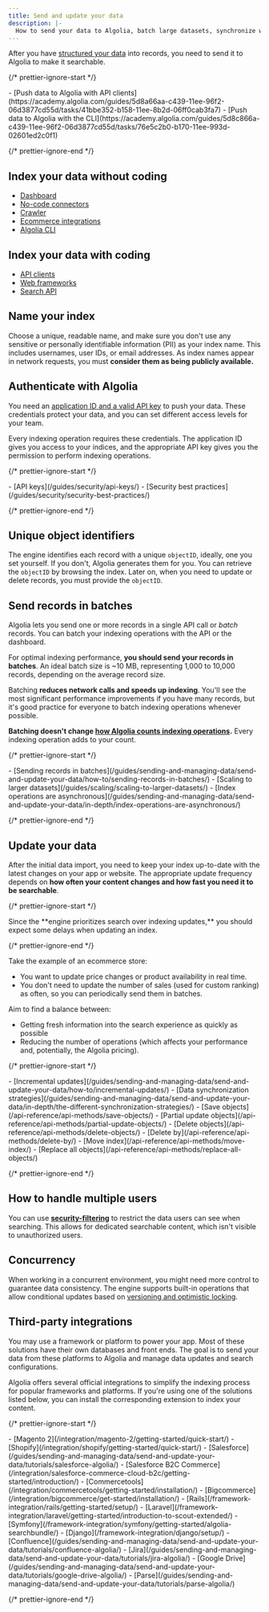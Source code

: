 ```yaml
---
title: Send and update your data
description: |-
  How to send your data to Algolia, batch large datasets, synchronize with incremental updates and atomic reindexing, or handle concurrency.
---
```


After you have [structured your data](/guides/sending-and-managing-data/prepare-your-data/) into records, you need to send it to Algolia to make it searchable.

{/* prettier-ignore-start */}

<Info>
  - [Push data to Algolia with API clients](https://academy.algolia.com/guides/5d8a66aa-c439-11ee-96f2-06d3877cd55d/tasks/41bbe352-b158-11ee-8b2d-06ff0cab3fa7)
  - [Push data to Algolia with the CLI](https://academy.algolia.com/guides/5d8c866a-c439-11ee-96f2-06d3877cd55d/tasks/76e5c2b0-b170-11ee-993d-02601ed2c0f1)
</Info>

{/* prettier-ignore-end */}

## Index your data without coding

- [Dashboard](/guides/sending-and-managing-data/send-and-update-your-data/how-to/importing-from-the-dashboard/)
- [No-code connectors](/guides/sending-and-managing-data/send-and-update-your-data/how-to/importing-with-no-code-connectors/)
- [Crawler](/tools/crawler/getting-started/overview/)
- [Ecommerce integrations](/guides/getting-started/how-algolia-works/in-depth/ecosystem/#ecommerce-integrations)
- [Algolia CLI](/tools/cli/get-started/overview/)

## Index your data with coding

- [API clients](/api-reference/api-methods/save-objects/)
- [Web frameworks](/guides/getting-started/how-algolia-works/in-depth/ecosystem/#framework-integrations)
- [Search API](/rest-api/search/)

## Name your index

Choose a unique, readable name, and make sure you don't use any sensitive or personally identifiable information (PII) as your index name. This includes usernames, user IDs, or email addresses. As index names appear in network requests, you must **consider them as being publicly available.**

## Authenticate with Algolia

You need an [application ID and a valid API key](/guides/sending-and-managing-data/send-and-update-your-data/how-to/importing-with-the-api/#application-id) to push your data. These credentials protect your data, and you can set different access levels for your team.

Every indexing operation requires these credentials. The application ID gives you access to your indices, and the appropriate API key gives you the permission to perform indexing operations.

{/* prettier-ignore-start */}

<Info>
  - [API keys](/guides/security/api-keys/)
  - [Security best practices](/guides/security/security-best-practices/)
</Info>

{/* prettier-ignore-end */}

## Unique object identifiers

The engine identifies each record with a unique `objectID`, ideally, one you set yourself. If you don't, Algolia generates them for you. You can retrieve the `objectID` by browsing the index. Later on, when you need to update or delete records, you must provide the `objectID`.

## Send records in batches

Algolia lets you send one or more records in a single API call or _batch_ records. You can batch your indexing operations with the API or the dashboard.

For optimal indexing performance, **you should send your records in batches**. An ideal batch size is \~10 MB, representing 1,000 to 10,000 records, depending on the average record size.

Batching **reduces network calls and speeds up indexing**. You'll see the most significant performance improvements if you have many records, but it's good practice for everyone to batch indexing operations whenever possible.

**Batching doesn't change [how Algolia counts indexing operations](https://support.algolia.com/hc/en-us/articles/18138875086865).**
Every indexing operation adds to your count.

{/* prettier-ignore-start */}

<Info>
  - [Sending records in batches](/guides/sending-and-managing-data/send-and-update-your-data/how-to/sending-records-in-batches/)
  - [Scaling to larger datasets](/guides/scaling/scaling-to-larger-datasets/)
  - [Index operations are asynchronous](/guides/sending-and-managing-data/send-and-update-your-data/in-depth/index-operations-are-asynchronous/)
</Info>

{/* prettier-ignore-end */}

## Update your data

After the initial data import, you need to keep your index up-to-date with the latest changes on your app or website. The appropriate update frequency depends on **how often your content changes and how fast you need it to be searchable**.

{/* prettier-ignore-start */}

<Note>
  Since the **engine prioritizes search over indexing updates,** you should expect some delays when updating an index.
</Note>

{/* prettier-ignore-end */}

Take the example of an ecommerce store:

- You want to update price changes or product availability in real time.
- You don't need to update the number of sales (used for custom ranking) as often, so you can periodically send them in batches.

Aim to find a balance between:

- Getting fresh information into the search experience as quickly as possible
- Reducing the number of operations (which affects your performance and, potentially, the Algolia pricing).

{/* prettier-ignore-start */}

<Info>
  - [Incremental updates](/guides/sending-and-managing-data/send-and-update-your-data/how-to/incremental-updates/)
  - [Data synchronization strategies](/guides/sending-and-managing-data/send-and-update-your-data/in-depth/the-different-synchronization-strategies/)
  - [Save objects](/api-reference/api-methods/save-objects/)
  - [Partial update objects](/api-reference/api-methods/partial-update-objects/)
  - [Delete objects](/api-reference/api-methods/delete-objects/)
  - [Delete by](/api-reference/api-methods/delete-by/)
  - [Move index](/api-reference/api-methods/move-index/)
  - [Replace all objects](/api-reference/api-methods/replace-all-objects/)
</Info>

{/* prettier-ignore-end */}

## How to handle multiple users

You can use **[security-filtering](/guides/security/api-keys/how-to/user-restricted-access-to-data/)** to restrict the data users can see when searching. This allows for dedicated searchable content, which isn't visible to unauthorized users.

## Concurrency

When working in a concurrent environment, you might need more control to guarantee data consistency. The engine supports built-in operations that allow conditional updates based on [versioning and optimistic locking](/guides/sending-and-managing-data/send-and-update-your-data/in-depth/handling-concurrency-with-versioning/).

## Third-party integrations

You may use a framework or platform to power your app. Most of these solutions have their own databases and front ends. The goal is to send your data from these platforms to Algolia and manage data updates and search configurations.

Algolia offers several official integrations to simplify the indexing process for popular frameworks and platforms. If you're using one of the solutions listed below, you can install the corresponding extension to index your content.

{/* prettier-ignore-start */}

<Info>
  - [Magento 2](/integration/magento-2/getting-started/quick-start/)
  - [Shopify](/integration/shopify/getting-started/quick-start/)
  - [Salesforce](/guides/sending-and-managing-data/send-and-update-your-data/tutorials/salesforce-algolia/)
  - [Salesforce B2C Commerce](/integration/salesforce-commerce-cloud-b2c/getting-started/introduction/)
  - [Commercetools](/integration/commercetools/getting-started/installation/)
  - [Bigcommerce](/integration/bigcommerce/get-started/installation/)
  - [Rails](/framework-integration/rails/getting-started/setup/)
  - [Laravel](/framework-integration/laravel/getting-started/introduction-to-scout-extended/)
  - [Symfony](/framework-integration/symfony/getting-started/algolia-searchbundle/)
  - [Django](/framework-integration/django/setup/)
  - [Confluence](/guides/sending-and-managing-data/send-and-update-your-data/tutorials/confluence-algolia/)
  - [Jira](/guides/sending-and-managing-data/send-and-update-your-data/tutorials/jira-algolia/)
  - [Google Drive](/guides/sending-and-managing-data/send-and-update-your-data/tutorials/google-drive-algolia/)
  - [Parse](/guides/sending-and-managing-data/send-and-update-your-data/tutorials/parse-algolia/)
</Info>

{/* prettier-ignore-end */}
